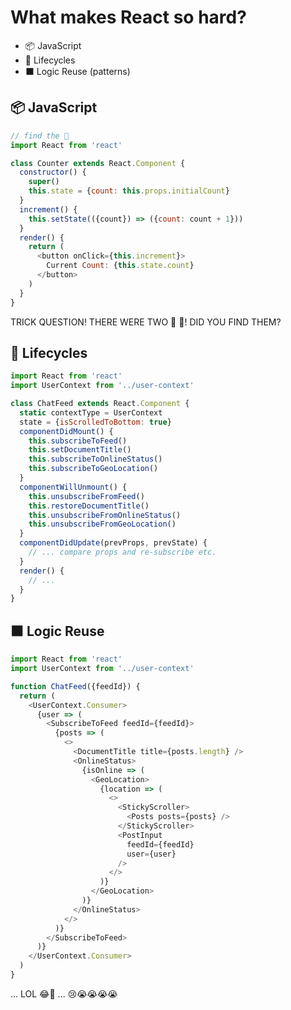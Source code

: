 # What makes React so hard?

- 📦 JavaScript
- 🔄 Lifecycles
- ⬛️ Logic Reuse (patterns)

<!--







-->

## 📦 JavaScript

```javascript
// find the 🐛
import React from 'react'

class Counter extends React.Component {
  constructor() {
    super()
    this.state = {count: this.props.initialCount}
  }
  increment() {
    this.setState(({count}) => ({count: count + 1}))
  }
  render() {
    return (
      <button onClick={this.increment}>
        Current Count: {this.state.count}
      </button>
    )
  }
}
```

TRICK QUESTION! THERE WERE TWO 🐛 🐜! DID YOU FIND THEM?

## 🔄 Lifecycles

```javascript
import React from 'react'
import UserContext from '../user-context'

class ChatFeed extends React.Component {
  static contextType = UserContext
  state = {isScrolledToBottom: true}
  componentDidMount() {
    this.subscribeToFeed()
    this.setDocumentTitle()
    this.subscribeToOnlineStatus()
    this.subscribeToGeoLocation()
  }
  componentWillUnmount() {
    this.unsubscribeFromFeed()
    this.restoreDocumentTitle()
    this.unsubscribeFromOnlineStatus()
    this.unsubscribeFromGeoLocation()
  }
  componentDidUpdate(prevProps, prevState) {
    // ... compare props and re-subscribe etc.
  }
  render() {
    // ...
  }
}
```

## ⬛️ Logic Reuse

```javascript
import React from 'react'
import UserContext from '../user-context'

function ChatFeed({feedId}) {
  return (
    <UserContext.Consumer>
      {user => (
        <SubscribeToFeed feedId={feedId}>
          {posts => (
            <>
              <DocumentTitle title={posts.length} />
              <OnlineStatus>
                {isOnline => (
                  <GeoLocation>
                    {location => (
                      <>
                        <StickyScroller>
                          <Posts posts={posts} />
                        </StickyScroller>
                        <PostInput
                          feedId={feedId}
                          user={user}
                        />
                      </>
                    )}
                  </GeoLocation>
                )}
              </OnlineStatus>
            </>
          )}
        </SubscribeToFeed>
      )}
    </UserContext.Consumer>
  )
}
```

... LOL 😂🤣 ... 😢😭😭😭😭
